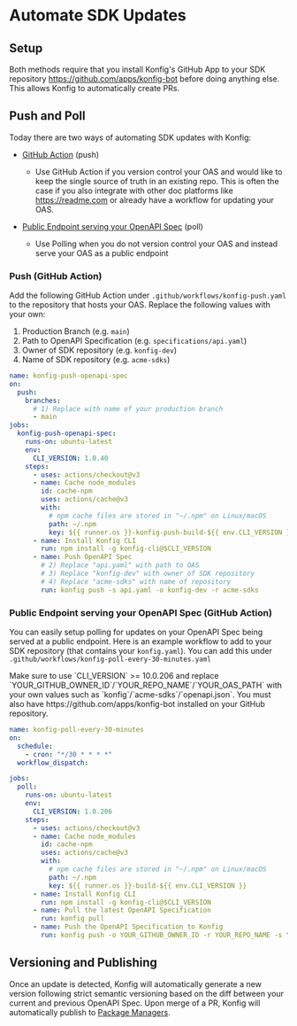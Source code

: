 # Automate SDK Updates

## Setup

Both methods require that you install Konfig's GitHub App to your SDK repository
https://github.com/apps/konfig-bot before doing anything else. This allows Konfig to automatically create PRs.

## Push and Poll

Today there are two ways of automating SDK updates with Konfig:

- [GitHub Action](automate-sdk-updates#github-action) (push)

  - Use GitHub Action if you version control your OAS and would like
    to keep the single source of truth in an existing repo. This is often the case
    if you also integrate with other doc platforms like https://readme.com or already have a workflow for updating your OAS.

- [Public Endpoint serving your OpenAPI Spec](automate-sdk-updates#public-endpoint-serving-your-openapi-spec) (poll)
  - Use Polling when you do not version control your OAS and instead serve your OAS as a public endpoint

### Push (GitHub Action)

Add the following GitHub Action under `.github/workflows/konfig-push.yaml` to
the repository that hosts your OAS. Replace the following values with your own:

1. Production Branch (e.g. `main`)
2. Path to OpenAPI Specification (e.g. `specifications/api.yaml`)
3. Owner of SDK repository (e.g. `konfig-dev`)
4. Name of SDK repository (e.g. `acme-sdks`)

```yaml
name: konfig-push-openapi-spec
on:
  push:
    branches:
      # 1) Replace with name of your production branch
      - main
jobs:
  konfig-push-openapi-spec:
    runs-on: ubuntu-latest
    env:
      CLI_VERSION: 1.0.40
    steps:
      - uses: actions/checkout@v3
      - name: Cache node_modules
        id: cache-npm
        uses: actions/cache@v3
        with:
          # npm cache files are stored in "~/.npm" on Linux/macOS
          path: ~/.npm
          key: ${{ runner.os }}-konfig-push-build-${{ env.CLI_VERSION }}
      - name: Install Konfig CLI
        run: npm install -g konfig-cli@$CLI_VERSION
      - name: Push OpenAPI Spec
        # 2) Replace "api.yaml" with path to OAS
        # 3) Replace "konfig-dev" with owner of SDK repository
        # 4) Replace "acme-sdks" with name of repository
        run: konfig push -s api.yaml -o konfig-dev -r acme-sdks
```

### Public Endpoint serving your OpenAPI Spec (GitHub Action)

You can easily setup polling for updates on your OpenAPI Spec being served at a
public endpoint. Here is an example workflow to add to your SDK repository (that contains your `konfig.yaml`). You can add this under `.github/workflows/konfig-poll-every-30-minutes.yaml`

<Admonition type="note">
  Make sure to use `CLI_VERSION` >= 10.0.206 and replace
  `YOUR_GITHUB_OWNER_ID`/`YOUR_REPO_NAME`/`YOUR_OAS_PATH` with your own values
  such as `konfig`/`acme-sdks`/`openapi.json`. You must also have
  https://github.com/apps/konfig-bot installed on your GitHub repository.
</Admonition>

```yaml
name: konfig-poll-every-30-minutes
on:
  schedule:
    - cron: "*/30 * * * *"
  workflow_dispatch:

jobs:
  poll:
    runs-on: ubuntu-latest
    env:
      CLI_VERSION: 1.0.206
    steps:
      - uses: actions/checkout@v3
      - name: Cache node_modules
        id: cache-npm
        uses: actions/cache@v3
        with:
          # npm cache files are stored in "~/.npm" on Linux/macOS
          path: ~/.npm
          key: ${{ runner.os }}-build-${{ env.CLI_VERSION }}
      - name: Install Konfig CLI
        run: npm install -g konfig-cli@$CLI_VERSION
      - name: Pull the latest OpenAPI Specification
        run: konfig pull
      - name: Push the OpenAPI Specification to Konfig
        run: konfig push -o YOUR_GITHUB_OWNER_ID -r YOUR_REPO_NAME -s YOUR_OAS_PATH
```

## Versioning and Publishing

Once an update is detected, Konfig will automatically generate a new version
following strict semantic versioning based on the diff between your current and
previous OpenAPI Spec. Upon merge of a PR, Konfig will automatically publish to
[Package Managers](docs/reference/supported-package-managers).
